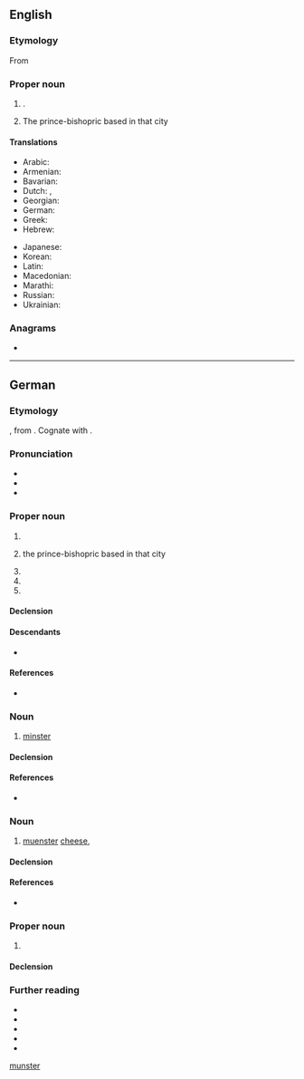 {{also|muenster|munster|Munster}}
==English==
{{wikipedia}}
{{wikipedia|Prince-Bishopric of Münster}}

===Etymology===
From {{bor|en|de|Münster}}

===Proper noun===
{{en-proper noun}}

# {{place|en|city|s/North Rhine-Westphalia|c/Germany}}.
# {{lb|en|historical}} The prince-bishopric based in that city

====Translations====
{{trans-top|city in North Rhine-Westphalia}}
* Arabic: {{t|ar|مونستر}}
* Armenian: {{t|hy|Մյունստեր}}
* Bavarian: {{t|bar|Minschda}}
* Dutch: {{t|nl|Munster}}, {{t|nl|Münster}}
* Georgian: {{t|ka|მიუნსტერი}}
* German: {{t+|de|Münster}}
* Greek: {{t+|el|Μύνστερ}}
* Hebrew: {{t|he|מינסטר}}
{{trans-mid}}
* Japanese: {{t|ja|ミュンスター}}
* Korean: {{t|ko|뮌스터}}
* Latin: {{t|la|Monasterium}}
* Macedonian: {{t|mk|Ми́нстер|m}}
* Marathi: {{t|mr|म्युन्स्टर}}
* Russian: {{t+|ru|Мюнстер|m}}
* Ukrainian: {{t|uk|Мюнстер}}
{{trans-bottom}}

===Anagrams===
* {{anagrams|en|a=emnrstu|Munters|munters|sternum}}

[[Category:English terms spelled with Ü|munster]]

----

==German==
{{wp|Münster (Begriffsklärung)|lang=de}}

===Etymology===
{{bor+|de|la|monastērium}}, from {{der|de|grc|μοναστήριον}}. Cognate with {{cog|en|minster}}.

===Pronunciation===
* {{IPA|de|/ˈmʏnstɐ/}}
* {{hyphenation|de|Müns|ter}}
* {{audio|de|De-Münster.ogg|Audio}}

===Proper noun===
{{de-proper noun|toponym}}

# {{place|de|city|s/North Rhine-Westphalia|c/Germany|t1=Münster}}
# {{lb|de|historical}} the prince-bishopric based in that city
# {{place|de|municipality|s/Bavaria|c/Germany}}
# {{place|de|municipality|s/Hesse|c/Germany}}
# {{place|de|municipality|s/Tirol|c/Austria}}

====Declension====
{{de-ndecl|toponym}}

====Descendants====
* {{desc|en|Münster|bor=1}}

====References====
* {{R:Duden|Muenster_Stadt}}

===Noun===
{{de-noun|n:m}}

# [[minster]] {{gloss|monastic church}}

====Declension====
{{de-ndecl|n:m}}

====References====
* {{R:Duden|Muenster_Kirche}}

===Noun===
{{de-noun|m}}

# [[muenster]] [[cheese]], {{m|de|Münsterkäse}}

====Declension====
{{de-ndecl|m}}

====References====
* {{R:Duden|Muenster_Kaese}}

===Proper noun===
{{de-proper noun|surname}}

# {{surname|de}}

====Declension====
{{de-ndecl|surname}}

===Further reading===
* {{pedia|lang=de}}
* {{R:Duden|Muenster_Kaese|Münster (Käse)}}
* {{R:Duden|Muenster_Kirche|Münster (Kirche)}}
* {{R:Duden|Muenster_Stadt|Münster (Stadt)}}
* {{R:DWDS}}

{{C|de|Architecture|Christianity|Cheeses}}